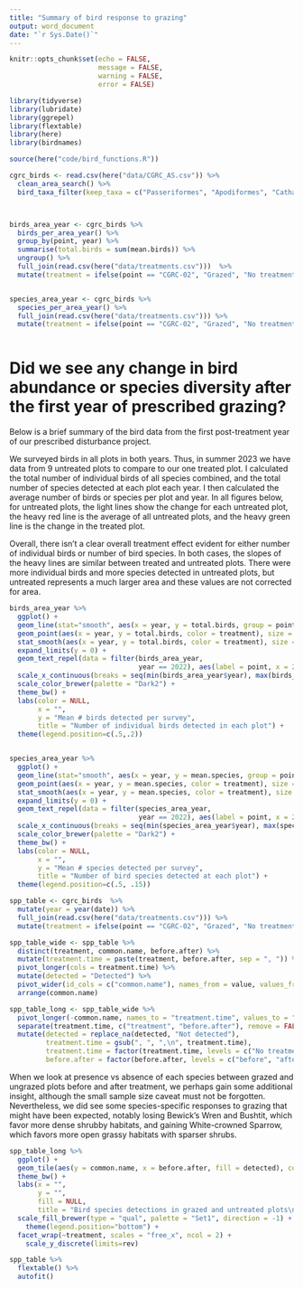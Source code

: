 ```yaml
---
title: "Summary of bird response to grazing"
output: word_document
date: "`r Sys.Date()`"
---
```


```r
knitr::opts_chunk$set(echo = FALSE,
                      message = FALSE,
                      warning = FALSE,
                      error = FALSE)
```



```r

library(tidyverse)
library(lubridate)
library(ggrepel)
library(flextable)
library(here)
library(birdnames)

source(here("code/bird_functions.R"))

```

```r

cgrc_birds <- read.csv(here("data/CGRC_AS.csv")) %>% 
  clean_area_search() %>% 
  bird_taxa_filter(keep_taxa = c("Passeriformes", "Apodiformes", "Cathartiformes", "Galliformes", "Piciformes"))



birds_area_year <- cgrc_birds %>% 
  birds_per_area_year() %>% 
  group_by(point, year) %>% 
  summarise(total.birds = sum(mean.birds)) %>% 
  ungroup() %>% 
  full_join(read.csv(here("data/treatments.csv")))  %>% 
  mutate(treatment = ifelse(point == "CGRC-02", "Grazed", "No treatment"))


species_area_year <- cgrc_birds %>% 
  species_per_area_year() %>% 
  full_join(read.csv(here("data/treatments.csv"))) %>%
  mutate(treatment = ifelse(point == "CGRC-02", "Grazed", "No treatment"))



```

# Did we see any change in bird abundance or species diversity after the first year of prescribed grazing?  

Below is a brief summary of the bird data from the first post-treatment year of our prescribed disturbance project.

We surveyed birds in all plots in both years. Thus, in summer 2023 we have data from 9 untreated plots to compare to our one treated plot. I calculated the total number of individual birds of all species combined, and the total number of species detected at each plot each year. I then calculated the average number of birds or species per plot and year. In all figures below, for untreated plots, the light lines show the change for each untreated plot, the heavy red line is the average of all untreated plots, and the heavy green line is the change in the treated plot.  

Overall, there isn't a clear overall treatment effect evident for either number of individual birds or number of bird species. In both cases, the slopes of the heavy lines are similar between treated and untreated plots. There were more individual birds and more species detected in untreated plots, but untreated represents a much larger area and these values are not corrected for area.


```r
birds_area_year %>% 
  ggplot() +
  geom_line(stat="smooth", aes(x = year, y = total.birds, group = point, color = treatment), alpha = 0.5, method = "lm") +
  geom_point(aes(x = year, y = total.birds, color = treatment), size = 2) +
  stat_smooth(aes(x = year, y = total.birds, color = treatment), size = 2, method = "lm", se = FALSE) +
  expand_limits(y = 0) +
  geom_text_repel(data = filter(birds_area_year, 
                                year == 2022), aes(label = point, x = 2022, y = total.birds), nudge_x = -.2, size = 2.5) +
  scale_x_continuous(breaks = seq(min(birds_area_year$year), max(birds_area_year$year))) +
  scale_color_brewer(palette = "Dark2") +
  theme_bw() +
  labs(color = NULL,
       x = "",
       y = "Mean # birds detected per survey",
       title = "Number of individual birds detected in each plot") +
  theme(legend.position=c(.5,.2))



```

```r

species_area_year %>% 
  ggplot() +
  geom_line(stat="smooth", aes(x = year, y = mean.species, group = point, color = treatment), alpha = 0.5, method = "lm") +
  geom_point(aes(x = year, y = mean.species, color = treatment), size = 2) +
  stat_smooth(aes(x = year, y = mean.species, color = treatment), size = 2, method = "lm", se = FALSE) +
  expand_limits(y = 0) +
  geom_text_repel(data = filter(species_area_year, 
                                year == 2022), aes(label = point, x = 2022, y = mean.species), nudge_x = -.2, size = 2.5) +
  scale_x_continuous(breaks = seq(min(species_area_year$year), max(species_area_year$year))) +
  scale_color_brewer(palette = "Dark2") +
  theme_bw() +
  labs(color = NULL,
       x = "",
       y = "Mean # species detected per survey",
       title = "Number of bird species detected at each plot") +
  theme(legend.position=c(.5, .15))


```


```r
spp_table <- cgrc_birds  %>% 
  mutate(year = year(date)) %>% 
  full_join(read.csv(here("data/treatments.csv"))) %>% 
  mutate(treatment = ifelse(point == "CGRC-02", "Grazed", "No treatment")) 

spp_table_wide <- spp_table %>% 
  distinct(treatment, common.name, before.after) %>% 
  mutate(treatment.time = paste(treatment, before.after, sep = ", ")) %>% 
  pivot_longer(cols = treatment.time) %>% 
  mutate(detected = "Detected") %>% 
  pivot_wider(id_cols = c("common.name"), names_from = value, values_from = detected) %>% 
  arrange(common.name)

spp_table_long <- spp_table_wide %>% 
  pivot_longer(-common.name, names_to = "treatment.time", values_to = "detected") %>% 
  separate(treatment.time, c("treatment", "before.after"), remove = FALSE, sep = ", ") %>% 
  mutate(detected = replace_na(detected, "Not detected"),
         treatment.time = gsub(", ", ",\n", treatment.time),
         treatment.time = factor(treatment.time, levels = c("No treatment,\nbefore", "No treatment,\nafter", "Grazed,\nbefore", "Grazed,\nafter")),
         before.after = factor(before.after, levels = c("before", "after")))

```

When we look at presence vs absence of each species between grazed and ungrazed plots before and after treatment, we perhaps gain some additional insight, although the small sample size caveat must not be forgotten. Nevertheless, we did see some species-specific responses to grazing that might have been expected, notably losing Bewick's Wren and Bushtit, which favor more dense shrubby habitats, and gaining White-crowned Sparrow, which favors more open grassy habitats with sparser shrubs. 



```r
spp_table_long %>% 
  ggplot() +
  geom_tile(aes(y = common.name, x = before.after, fill = detected), color = "gray25") +
  theme_bw() +
  labs(x = "",
       y = "",
       fill = NULL,
       title = "Bird species detections in grazed and untreated plots\nbefore and after treatment") +
  scale_fill_brewer(type = "qual", palette = "Set1", direction = -1) +
    theme(legend.position="bottom") +
  facet_wrap(~treatment, scales = "free_x", ncol = 2) +
    scale_y_discrete(limits=rev)

```


```r

spp_table %>% 
  flextable() %>% 
  autofit()

```

